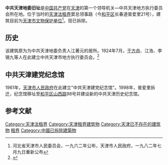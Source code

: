 {{文物保护单位
| 级别 = 省级
| 省区市 = 天津市
| 名称 = 中共天津地委旧址
| 图片 = 
| 编号 = 1-5
| 分类 = 革命遗址及革命纪念建筑物
| 时代 = 1924年
| 所在 = [[和平区_(天津市)|和平区]]
| 登录 = 1962年河北省天津市人民委员会<br />1982年7月9日重新公布
}}	
'''中共天津地委旧址'''是[[中国共产党|中国共产党]]在[[天津|天津]]的第一个领导机关—中共天津地方执行委员会所在地。位于当时的[[天津法租界|天津法租界]]窦总领事路（今[[和平区_(天津市)|和平区]]长春道普爱里21号），建筑目前为[[天津市文物保护单位|天津市文物保护单位]]<ref>河北省天津市人民委员会，一九六二年公布，天津市人民政府，一九八二年七月九日重新公布</ref>。现已拆除。

== 历史 ==
该建筑原为为中共天津地委负责人江著元的居所。1924年7月，[[于方舟|于方舟]]、江浩、李锡九等人在此建立中共天津市地方执行委员会。<ref>{{Cite web |url=http://www.tjwh.gov.cn/wwbl/05wwbsdw-00.html |title=天津市文物保护单位 |accessdate=2010-01-29 |archive-date=2011-01-17 |archive-url=https://web.archive.org/web/20110117052245/http://www.tjwh.gov.cn/wwbl/05wwbsdw-00.html |dead-url=no }}</ref>

== 中共天津建党纪念馆 ==
1961年，[[天津市人民政府|天津市人民政府]]在此建立"中共天津建党纪念馆"。1998年，普爱里拆迁，纪念馆移址至[[和平区_(天津市)|和平区]][[山西路_(天津)|山西路]]98号并建设新的中共天津历史纪念馆。
　　
== 参考文献 ==
<div class="references-small">
<references></references>
</div>

{{天津市科普场馆}}
{{天津市文物保护单位}}

[[Category:天津法租界|Category:天津法租界]]
[[Category:天津租界建筑物|Category:天津租界建筑物]]
[[Category:天津已不存在的建筑物|Category:天津已不存在的建筑物]]
[[Category:中国近代建筑|租界]]
[[Category:中國已拆除建築物|Category:中國已拆除建築物]]